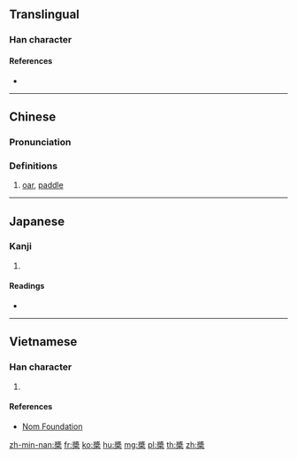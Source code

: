 {{also|桨}}
==Translingual==

===Han character===
{{Han char|rn=75|rad=木|as=11|sn=15|four=27904|canj=VID,XVID|ids=⿱將木}}

====References====
* {{Han ref|kx=0547.210|dkj=15378|dj=0935.180|hdz=21285.100|uh=69F3|ud=27123|bh=BCD5|bd=48341}}

----

==Chinese==
{{zh-forms|s=桨}}

===Pronunciation===
{{zh-pron
|m=jiǎng
|c=zoeng2
|h=pfs=chíong
|md=
|mn=chiúⁿ
|w=2tsian
|mc=y
|oc=y
|cat=n
}}

===Definitions===
{{zh-hanzi}}

# [[oar]], [[paddle]]

----

==Japanese==

===Kanji===
{{ja-kanji|grade=|rs=木11}}

# {{defn|lang=ja|sort=木11}}

====Readings====
* {{ja-readings|on=[[しょう]] (shō), [[そう]] (sō)|kun=[[かじ]] (kaji)}}

----

==Vietnamese==

===Han character===
{{vi-readings|rs=木11| hanviet = tưởng}}

# {{defn|lang=vi|sort=木11}}

====References====
*[http://nomfoundation.org/common/nom_details.php?codepoint=69f3 Nom Foundation]

[[zh-min-nan:槳]]
[[fr:槳]]
[[ko:槳]]
[[hu:槳]]
[[mg:槳]]
[[pl:槳]]
[[th:槳]]
[[zh:槳]]